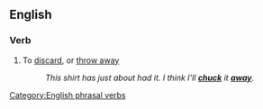 ==English==

===Verb===
{{infl|en|verb|head=[[chuck]] [[away]]}}

# To [[discard]], or [[throw away]]
#:''This shirt has just about had it. I think I'll '''[[chuck]]''' it '''[[away]]'''.''

[[Category:English phrasal verbs]]